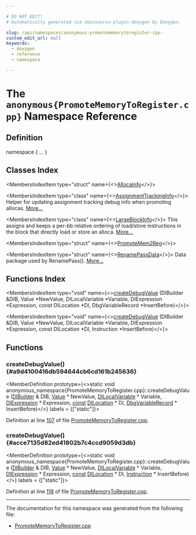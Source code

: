 ```yaml
---

# DO NOT EDIT!
# Automatically generated via docusaurus-plugin-doxygen by Doxygen.

slug: /api/namespaces/anonymous-promotememorytoregister-cpp-
custom_edit_url: null
keywords:
  - doxygen
  - reference
  - namespace

---
```





# The `anonymous{PromoteMemoryToRegister.cpp}` Namespace Reference

<DoxygenPage pluginConfig={pluginConfig}>



## Definition

<CodeBlock>namespace &#123; ... &#125;</CodeBlock>

## Classes Index

<MembersIndex>

<MembersIndexItem
  type="struct"
  name={<><a href="/docs/api/structs/anonymous-namespace-promotememorytoregister-cpp-/allocainfo">AllocaInfo</a></>}>
</MembersIndexItem>

<MembersIndexItem
  type="class"
  name={<><a href="/docs/api/classes/anonymous-namespace-promotememorytoregister-cpp-/assignmenttrackinginfo">AssignmentTrackingInfo</a></>}>
Helper for updating assignment tracking debug info when promoting allocas. <a href="/docs/api/classes/anonymous-namespace-promotememorytoregister-cpp-/assignmenttrackinginfo/#details">More...</a>
</MembersIndexItem>

<MembersIndexItem
  type="class"
  name={<><a href="/docs/api/classes/anonymous-namespace-promotememorytoregister-cpp-/largeblockinfo">LargeBlockInfo</a></>}>
This assigns and keeps a per-bb relative ordering of load/store instructions in the block that directly load or store an alloca. <a href="/docs/api/classes/anonymous-namespace-promotememorytoregister-cpp-/largeblockinfo/#details">More...</a>
</MembersIndexItem>

<MembersIndexItem
  type="struct"
  name={<><a href="/docs/api/structs/anonymous-namespace-promotememorytoregister-cpp-/promotemem2reg">PromoteMem2Reg</a></>}>
</MembersIndexItem>

<MembersIndexItem
  type="struct"
  name={<><a href="/docs/api/structs/anonymous-namespace-promotememorytoregister-cpp-/renamepassdata">RenamePassData</a></>}>
Data package used by RenamePass(). <a href="/docs/api/structs/anonymous-namespace-promotememorytoregister-cpp-/renamepassdata/#details">More...</a>
</MembersIndexItem>

</MembersIndex>

## Functions Index

<MembersIndex>

<MembersIndexItem
  type="void"
  name={<><a href="#a9d4100416db594644cb6cd161b245636">createDebugValue</a> (DIBuilder &amp;DIB, Value &#42;NewValue, DILocalVariable &#42;Variable, DIExpression &#42;Expression, const DILocation &#42;DI, DbgVariableRecord &#42;InsertBefore)</>}>
</MembersIndexItem>

<MembersIndexItem
  type="void"
  name={<><a href="#acce7135d82ed41802b7c4ccd9059d3db">createDebugValue</a> (DIBuilder &amp;DIB, Value &#42;NewValue, DILocalVariable &#42;Variable, DIExpression &#42;Expression, const DILocation &#42;DI, Instruction &#42;InsertBefore)</>}>
</MembersIndexItem>

</MembersIndex>


<SectionDefinition>

## Functions

### createDebugValue() {#a9d4100416db594644cb6cd161b245636}

<MemberDefinition
  prototype={<>static void anonymous&#95;namespace&#123;PromoteMemoryToRegister.cpp&#125;::createDebugValue (<a href="/docs/api/classes/llvm/dibuilder">DIBuilder</a> &amp; DIB, <a href="/docs/api/classes/llvm/value">Value</a> &#42; NewValue, <a href="/docs/api/classes/llvm/dilocalvariable">DILocalVariable</a> &#42; Variable, <a href="/docs/api/classes/llvm/diexpression">DIExpression</a> &#42; Expression, <a href="/docs/api/files/lib/lib/target/lib/target/aarch64/aarch64promoteconstant-cpp/#a90f8350fecae261c25be85d38b451bff">const</a> <a href="/docs/api/classes/llvm/dilocation">DILocation</a> &#42; DI, <a href="/docs/api/classes/llvm/dbgvariablerecord">DbgVariableRecord</a> &#42; InsertBefore)</>}
  labels = {["static"]}>

Definition at line <a href="/docs/api/files/lib/lib/transforms/lib/transforms/utils/promotememorytoregister-cpp/#l00107">107</a> of file <a href="/docs/api/files/lib/lib/transforms/lib/transforms/utils/promotememorytoregister-cpp">PromoteMemoryToRegister.cpp</a>.
</MemberDefinition>

### createDebugValue() {#acce7135d82ed41802b7c4ccd9059d3db}

<MemberDefinition
  prototype={<>static void anonymous&#95;namespace&#123;PromoteMemoryToRegister.cpp&#125;::createDebugValue (<a href="/docs/api/classes/llvm/dibuilder">DIBuilder</a> &amp; DIB, <a href="/docs/api/classes/llvm/value">Value</a> &#42; NewValue, <a href="/docs/api/classes/llvm/dilocalvariable">DILocalVariable</a> &#42; Variable, <a href="/docs/api/classes/llvm/diexpression">DIExpression</a> &#42; Expression, <a href="/docs/api/files/lib/lib/target/lib/target/aarch64/aarch64promoteconstant-cpp/#a90f8350fecae261c25be85d38b451bff">const</a> <a href="/docs/api/classes/llvm/dilocation">DILocation</a> &#42; DI, <a href="/docs/api/classes/llvm/instruction">Instruction</a> &#42; InsertBefore)</>}
  labels = {["static"]}>

Definition at line <a href="/docs/api/files/lib/lib/transforms/lib/transforms/utils/promotememorytoregister-cpp/#l00118">118</a> of file <a href="/docs/api/files/lib/lib/transforms/lib/transforms/utils/promotememorytoregister-cpp">PromoteMemoryToRegister.cpp</a>.
</MemberDefinition>

</SectionDefinition>

<hr/>

The documentation for this namespace was generated from the following file:

<ul>
<li><a href="/docs/api/files/lib/lib/transforms/lib/transforms/utils/promotememorytoregister-cpp">PromoteMemoryToRegister.cpp</a></li>
</ul>

</DoxygenPage>

